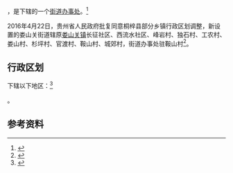 {{中国乡级行政区
|景观照片文件名 =巡道工出品 Photo by Xundaogong 210国道骑行 松坎-遵义 - panoramio.jpg
|景观照片描述 = 
|汉语拼音 = 
|其他语言 = 
|其他语言名称 = 
|旧称 = 
|地名出处 = 
|位置图文件名 = 
|位置图描述 = 
|自定义图片= 
|建置时间 = 
|政府驻地 = 
|毗邻 = 
|邮政编码 = 
|电话区号 = 851
|官方网站 = 
|网站名称 = 
|52/03/22/100/000}}

'''{{PAGENAMEBASE}}'''，是{{PRC admin/fullname|52/03/22/100/000|3}}下辖的一个[[街道办事处|街道办事处]]。<ref>{{PRC admin/ref sgc|{{PRC admin/parent|52/03/22/100/000}}}}</ref>

2016年4月22日，贵州省人民政府批复同意桐梓县部分乡镇行政区划调整，新设置的娄山关街道辖原[[娄山关镇|娄山关镇]]长征社区、西流水社区、峰岩村、独石村、工农村、娄山村、杉坪村、官渡村、鞍山村、城郊村，街道办事处驻鞍山村<ref>{{Cite web |url=http://www.gzgov.gov.cn/xxgk/zfxxgkpt/szfxxgkml/ztfl/cxjshjbh/201701/t20170106_683937.html |title=省人民政府关于同意桐梓县部分乡镇行政区划调整的批复（黔府函〔2016〕123号） |access-date=2017-09-01 |archive-date=2017-09-02 |archive-url=https://web.archive.org/web/20170902003103/http://www.gzgov.gov.cn/xxgk/zfxxgkpt/szfxxgkml/ztfl/cxjshjbh/201701/t20170106_683937.html |dead-url=no }}</ref>。

== 行政区划 ==

{{PAGENAMEBASE}}下辖以下地区：<ref>{{PRC admin/ref sgc|52/03/22/100/000}}</ref>

{{PRC admin/children|52/03/22/100/000}}。

== 参考资料 ==

{{reflist}}

{{行政区划小作品}}
{{PRC admin/navcat|52/03/22/100/000}}